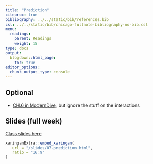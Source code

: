 ```yaml
---
title: "Prediction"
citeproc: true
bibliography: ../../static/bib/references.bib
csl: ../../static/bib/chicago-fullnote-bibliography-no-bib.csl
menu: 
  readings:
    parent: Readings
    weight: 15
type: docs
output:
  blogdown::html_page:
    toc: true
editor_options: 
  chunk_output_type: console
---
```



## Optional

- <i class="fas fa-book"></i> [CH.6 in ModernDive](https://moderndive.com/6-multiple-regression.html#multiple-regression), but ignore the stuff on the interactions


## Slides (full week)

[Class slides here](/slides/07-prediction.html)


```r
xaringanExtra::embed_xaringan(
   url = "/slides/07-prediction.html",
   ratio = "16:9"
)
```
